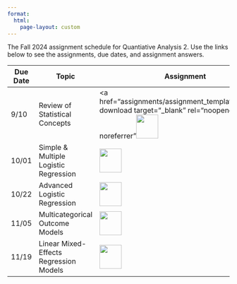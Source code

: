 ```yaml
---
format: 
  html:
    page-layout: custom
---
```

<div class="page-assignment">
The Fall 2024 assignment schedule for Quantiative Analysis 2. Use the links below to see the assignments, due dates, and assignment answers.

<table class="table-assignment">
<thead>
  <tr>
    <th class="tassign-date">Due Date</th>
    <th class="tassign-topic">Topic</th>
    <th class="tassign-content">Assignment</th>
    <th class="tassign-content">Answers</th>
  </tr>
</thead>
<tbody>
  <tr>
    <td class="tassign-date">9/10</td>
    <td class="tassign-topic">Review of Statistical Concepts</td>
    <td class="tassign-content"><a href="assignments/assignment_template_test.qmd" download target="_blank" rel="noopener noreferrer"<img src="assets/assignment-icon-1.png" width="50" height="54"></a></td>
    <td class="tassign-content"><a href="assignments/01-assignment-answers.html"><img src="assets/lecture-icon-1.png" width="50" height="54"></a></td>
  </tr>
  <tr>
    <td class="tassign-date">10/01</td>
    <td class="tassign-topic">Simple & Multiple Logistic Regression</td>
    <td class="tassign-content"><a href="assignments/02-assignment-page.html"><img src="assets/assignment-icon-1.png" width="50" height="54"></a></td>
    <td class="tassign-content"><a href="assignments/02-assignment-answers.html"><img src="assets/lecture-icon-1.png" width="50" height="54"></a></td>
  </tr>
    <tr>
    <td class="tassign-date">10/22</td>
    <td class="tassign-topic">Advanced Logistic Regression</td>
    <td class="tassign-content"><a href="assignments/03-assignment-page.html"><img src="assets/assignment-icon-1.png" width="50" height="54"></a></td>
    <td class="tassign-content"><a href="assignments/03-assignment-answers.html"><img src="assets/lecture-icon-1.png" width="50" height="54"></a></td>
  </tr>
    <tr>
    <td class="tassign-date">11/05</td>
    <td class="tassign-topic">Multicategorical Outcome Models</td>
    <td class="tassign-content"><a href="assignments/04-assignment-page.html"><img src="assets/assignment-icon-1.png" width="50" height="54"></a></td>
    <td class="tassign-content"><a href="assignments/04-assignment-answers.html"><img src="assets/lecture-icon-1.png" width="50" height="54"></a></td>
  </tr>
    <tr>
    <td class="tassign-date">11/19</td>
    <td class="tassign-topic">Linear Mixed-Effects Regression Models</td>
    <td class="tassign-content"><a href="assignments/05-assignment-page.html"><img src="assets/assignment-icon-1.png" width="50" height="54"></a></td>
    <td class="tassign-content"><a href="assignments/05-assignment-answers.html"><img src="assets/lecture-icon-1.png" width="50" height="54"></a></td>
  </tr>
</tbody>
</table>

</div>
